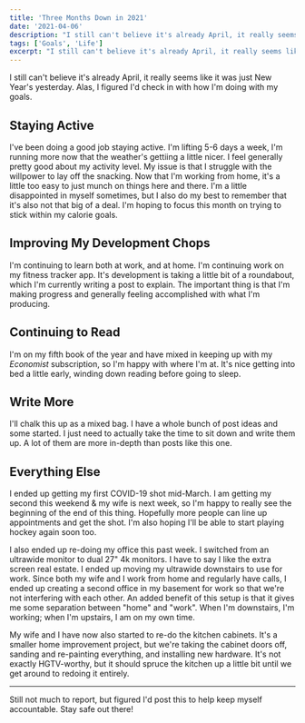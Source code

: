 ```yaml
---
title: 'Three Months Down in 2021'
date: '2021-04-06'
description: "I still can't believe it's already April, it really seems like it was just New Year's yesterday."
tags: ['Goals', 'Life']
excerpt: "I still can't believe it's already April, it really seems like it was just New Year's yesterday. Alas, I figured I'd check in with how I'm doing with my goals."
---
```


I still can't believe it's already April, it really seems like it was just New Year's yesterday. Alas, I figured I'd check in with how I'm doing with my goals.

## Staying Active

I've been doing a good job staying active. I'm lifting 5-6 days a week, I'm running more now that the weather's gettiing a little nicer. I feel generally pretty good about my activity level. My issue is that I struggle with the willpower to lay off the snacking. Now that I'm working from home, it's a little too easy to just munch on things here and there. I'm a little disappointed in myself sometimes, but I also do my best to remember that it's also not that big of a deal. I'm hoping to focus this month on trying to stick within my calorie goals.

## Improving My Development Chops

I'm continuing to learn both at work, and at home. I'm continuing work on my fitness tracker app. It's development is taking a little bit of a roundabout, which I'm currently writing a post to explain. The important thing is that I'm making progress and generally feeling accomplished with what I'm producing.

## Continuing to Read

I'm on my fifth book of the year and have mixed in keeping up with my _Economist_ subscription, so I'm happy with where I'm at. It's nice getting into bed a little early, winding down reading before going to sleep.

## Write More

I'll chalk this up as a mixed bag. I have a whole bunch of post ideas and some started. I just need to actually take the time to sit down and write them up. A lot of them are more in-depth than posts like this one.

## Everything Else

I ended up getting my first COVID-19 shot mid-March. I am getting my second this weekend & my wife is next week, so I'm happy to really see the beginning of the end of this thing. Hopefully more people can line up appointments and get the shot. I'm also hoping I'll be able to start playing hockey again soon too.

I also ended up re-doing my office this past week. I switched from an ultrawide monitor to dual 27" 4k monitors. I have to say I like the extra screen real estate. I ended up moving my ultrawide downstairs to use for work. Since both my wife and I work from home and regularly have calls, I ended up creating a second office in my basement for work so that we're not interfering with each other. An added benefit of this setup is that it gives me some separation between "home" and "work". When I'm downstairs, I'm working; when I'm upstairs, I am on my own time.

<PostImage
    src="/images/posts/2021-04-06-three-months-down-in-2021/desksetup.jpg"
    alt="My new desk setup with dual 27'' 4k monitors"
    width={1920}
    height={1167}
    centered
    shadowed
/>

My wife and I have now also started to re-do the kitchen cabinets. It's a smaller home improvement project, but we're taking the cabinet doors off, sanding and re-painting everything, and installing new hardware. It's not exactly HGTV-worthy, but it should spruce the kitchen up a little bit until we get around to redoing it entirely.

<hr />

Still not much to report, but figured I'd post this to help keep myself accountable. Stay safe out there!
